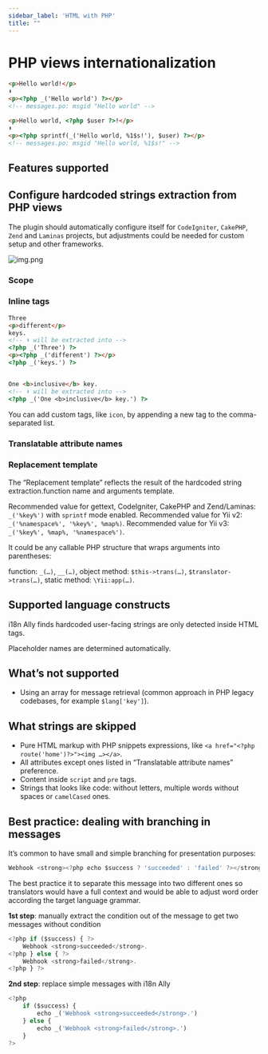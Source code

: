 ```yaml
---
sidebar_label: 'HTML with PHP'
title: ""
---
```




# PHP views internationalization

```html
<p>Hello world!</p>
⬇
<p><?php _('Hello world') ?></p>
<!-- messages.po: msgid "Hello world" -->

<p>Hello world, <?php $user ?>!</p>
⬇
<p><?php sprintf(_('Hello world, %1$s!'), $user) ?></p>
<!-- messages.po: msgid "Hello world, %1$s!" -->
```

## Features supported
<SupportedFeatures/>

## Configure hardcoded strings extraction from PHP views
The plugin should automatically configure itself for `CodeIgniter`, `CakePHP`, `Zend` and `Laminas` projects,
but adjustments could be needed for custom setup and other frameworks.

![img.png](assets/html-with-php-preferences.png)

### Scope
<Scope fileName=".php"/>

### Inline tags
<InlineTags/>

```html
Three
<p>different</p>
keys.
<!-- ⬇ will be extracted into -->
<?php _('Three') ?>
<p><?php _('different') ?></p>
<?php _('keys.') ?>


One <b>inclusive</b> key.
<!-- ⬇ will be extracted into -->
<?php _('One <b>inclusive</b> key.') ?>
```

You can add custom tags, like `icon`, by appending a new tag to the comma-separated list.

### Translatable attribute names
<TranslatableAttribute/>

### Replacement template
The “Replacement template” reflects the result of the hardcoded string extraction.function name and arguments template.

Recommended value for gettext, CodeIgniter, CakePHP and Zend/Laminas: `_('%key%')` with `sprintf` mode enabled.
Recommended value for Yii v2: `_('%namespace%', '%key%', %map%)`.
Recommended value for Yii v3: `_('%key%', %map%, '%namespace%')`.

It could be any callable PHP structure that wraps arguments into parentheses:

function: `_(…)`, `__(…)`,
object method: `$this->trans(…)`, `$translator->trans(…)`,
static method: `\Yii:app(…)`.

<ReplacementTemplate mapTemplate="<?php echo trans('key', ['foo' => $foo, 'bar' => $bar]) ?>"
                     listTemplate="<?php echo trans('key', [$foo, $bar]) ?>"
                     argsTemplate="<?php echo trans('key', $foo, $bar) ?>"/>

## Supported language constructs
i18n Ally finds hardcoded user-facing strings are only detected inside HTML tags.

Placeholder names are determined automatically.

## What’s not supported
 - Using an array for message retrieval (common approach in PHP legacy codebases, for example `$lang['key']`).

## What strings are skipped
 - Pure HTML markup with PHP snippets expressions, like `<a href="<?php route('home')?>"><img …></a>`.
 - All attributes except ones listed in “Translatable attribute names” preference.
 - Content inside `script` and `pre` tags.
 - Strings that looks like code: without letters, multiple words without spaces or `camelCased` ones.

## Best practice: dealing with branching in messages
It’s common to have small and simple branching for presentation purposes:
```jsx
Webhook <strong><?php echo $success ? 'succeeded' : 'failed' ?></strong>.
```
The best practice it to separate this message into two different ones so translators would have a full context and would be able to adjust word order according the target language grammar.

**1st step**: manually extract the condition out of the message to get two messages without condition
```jsx
<?php if ($success) { ?>
    Webhook <strong>succeeded</strong>.
<?php } else { ?>
    Webhook <strong>failed</strong>.
<?php } ?>
```

**2nd step**: replace simple messages with i18n Ally
```jsx
<?php
    if ($success) {
        echo _('Webhook <strong>succeeded</strong>.')
    } else {
        echo _('Webhook <strong>failed</strong>.')
    }
?>
```